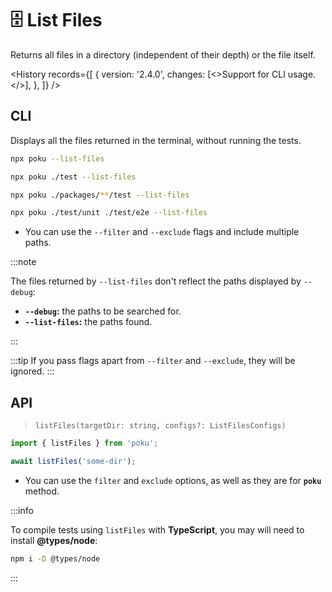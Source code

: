 
# 🗄️ List Files

Returns all files in a directory (independent of their depth) or the file itself.

<History
  records={[
    {
      version: '2.4.0',
      changes: [<>Support for CLI usage.</>],
    },
  ]}
/>

## CLI

Displays all the files returned in the terminal, without running the tests.

```sh
npx poku --list-files
```

```sh
npx poku ./test --list-files
```

```sh
npx poku ./packages/**/test --list-files
```

```sh
npx poku ./test/unit ./test/e2e --list-files
```

- You can use the `--filter` and `--exclude` flags and include multiple paths.

:::note

The files returned by `--list-files` don't reflect the paths displayed by `--debug`:

- **`--debug`:** the paths to be searched for.
- **`--list-files`:** the paths found.

:::

:::tip
If you pass flags apart from `--filter` and `--exclude`, they will be ignored.
:::

## API

> `listFiles(targetDir: string, configs?: ListFilesConfigs)`

```ts
import { listFiles } from 'poku';

await listFiles('some-dir');
```

- You can use the `filter` and `exclude` options, as well as they are for **`poku`** method.

:::info

To compile tests using `listFiles` with **TypeScript**, you may will need to install **@types/node**:

```bash
npm i -D @types/node
```

:::

